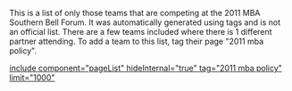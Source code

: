 This is a list of only those teams that are competing at the 2011 MBA Southern Bell Forum. It was automatically generated using tags and is not an official list. There are a few teams included where there is 1 different partner attending. To add a team to this list, tag their page "2011 mba policy".

[[include component="pageList" hideInternal="true" tag="2011 mba policy" limit="1000" ]]